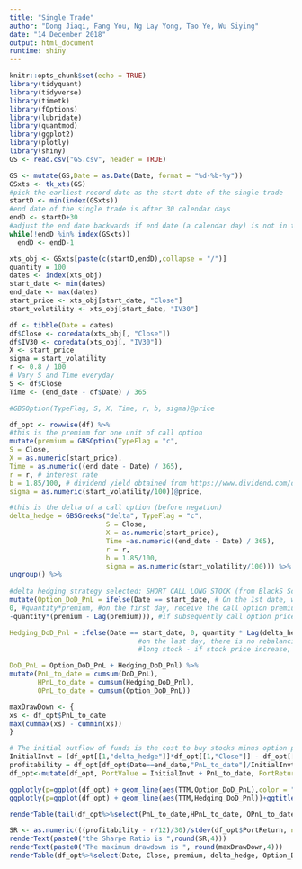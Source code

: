 ```yaml
---
title: "Single Trade"
author: "Dong Jiaqi, Fang You, Ng Lay Yong, Tao Ye, Wu Siying"
date: "14 December 2018"
output: html_document
runtime: shiny
---
```


```r
knitr::opts_chunk$set(echo = TRUE)
library(tidyquant)
library(tidyverse)
library(timetk)
library(fOptions)
library(lubridate)
library(quantmod)
library(ggplot2)
library(plotly)
library(shiny)
GS <- read.csv("GS.csv", header = TRUE)
```

```r
GS <- mutate(GS,Date = as.Date(Date, format = "%d-%b-%y"))
GSxts <- tk_xts(GS)
#pick the earliest record date as the start date of the single trade
startD <- min(index(GSxts))
#end date of the single trade is after 30 calendar days
endD <- startD+30
#adjust the end date backwards if end date (a calendar day) is not in the xts
while(!endD %in% index(GSxts))
  endD <- endD-1

xts_obj <- GSxts[paste(c(startD,endD),collapse = "/")]
quantity = 100
dates <- index(xts_obj)
start_date <- min(dates)
end_date <- max(dates)
start_price <- xts_obj[start_date, "Close"]
start_volatility <- xts_obj[start_date, "IV30"]

df <- tibble(Date = dates)
df$Close <- coredata(xts_obj[, "Close"])
df$IV30 <- coredata(xts_obj[, "IV30"])
X <- start_price
sigma = start_volatility
r <- 0.8 / 100
# Vary S and Time everyday
S <- df$Close
Time <- (end_date - df$Date) / 365

#GBSOption(TypeFlag, S, X, Time, r, b, sigma)@price

df_opt <- rowwise(df) %>%
#this is the premium for one unit of call option  
mutate(premium = GBSOption(TypeFlag = "c",
S = Close,
X = as.numeric(start_price),
Time = as.numeric((end_date - Date) / 365),
r = r, # interest rate
b = 1.85/100, # dividend yield obtained from https://www.dividend.com/dividend-stocks/financial/investment-brokerage-national/gs-goldman-sachs/
sigma = as.numeric(start_volatility/100))@price,

#this is the delta of a call option (before negation)
delta_hedge = GBSGreeks("delta", TypeFlag = "c", 
                        S = Close, 
                        X = as.numeric(start_price), 
                        Time =as.numeric((end_date - Date) / 365), 
                        r = r, 
                        b = 1.85/100, 
                        sigma = as.numeric(start_volatility/100))) %>%
ungroup() %>%
  
#delta hedging strategy selected: SHORT CALL LONG STOCK (from BlackS Scholes formula, such strategy should approximate a long position in risk free)
mutate(Option_DoD_PnL = ifelse(Date == start_date, # On the 1st date, we count the cost of buying the option
0, #quantity*premium, #on the first day, receive the call option premium and short the option
-quantity*(premium - Lag(premium))), #if subsequently call option price rises, there is a loss

Hedging_DoD_Pnl = ifelse(Date == start_date, 0, quantity * Lag(delta_hedge) * (Close - Lag(Close))), 
                                #on the last day, there is no rebalancing of number of shares.
                                #long stock - if stock price increase, there is a profit

DoD_PnL = Option_DoD_PnL + Hedging_DoD_Pnl) %>%
mutate(PnL_to_date = cumsum(DoD_PnL),
       HPnL_to_date = cumsum(Hedging_DoD_Pnl), 
       OPnL_to_date = cumsum(Option_DoD_PnL))

maxDrawDown <- {
xs <- df_opt$PnL_to_date
max(cummax(xs) - cummin(xs))
}

# The initial outflow of funds is the cost to buy stocks minus option premium received 
InitialInvt = (df_opt[[1,"delta_hedge"]]*df_opt[[1,"Close"]] - df_opt[[1,"premium"]])*quantity #OUTFLOW of funds
profitability = df_opt[df_opt$Date==end_date,"PnL_to_date"]/InitialInvt
df_opt<-mutate(df_opt, PortValue = InitialInvt + PnL_to_date, PortReturn = DoD_PnL/Lag(PortValue), TTM = end_date- Date)

ggplotly(p=ggplot(df_opt) + geom_line(aes(TTM,Option_DoD_PnL),color = "blue") + ggtitle("option profit - TTM"))
ggplotly(p=ggplot(df_opt) + geom_line(aes(TTM,Hedging_DoD_Pnl))+ggtitle("stock profit - TTM"))

renderTable(tail(df_opt%>%select(PnL_to_date,HPnL_to_date, OPnL_to_date)%>%rename( `final pnl`=PnL_to_date,`hedging pnl`=HPnL_to_date  , `option pnl` = OPnL_to_date ),1))

SR <- as.numeric(((profitability - r/12)/30)/stdev(df_opt$PortReturn, na.rm = TRUE))
renderText(paste0("the Sharpe Ratio is ",round(SR,4)))
renderText(paste0("The maximum drawdown is ", round(maxDrawDown,4)))
renderTable(df_opt%>%select(Date, Close, premium, delta_hedge, Option_DoD_PnL, Hedging_DoD_Pnl, DoD_PnL, PnL_to_date, HPnL_to_date, OPnL_to_date, TTM))
```